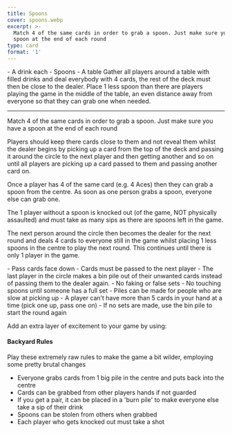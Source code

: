 ```yaml
---
title: Spoons
cover: spoons.webp
excerpt: >-
  Match 4 of the same cards in order to grab a spoon. Just make sure you have a
  spoon at the end of each round
type: card
format: '1'
---
```


<GameHero
  cover="/BeerGoggleGames/images/spoons.webp"
  alt="Spoons"
/>

<GameSection title="Equipment" icon="/BeerGoggleGames/images/liquor.webp">
-   A drink each
-   Spoons
-   A table
</GameSection>

<GameSection title="Setup" icon="/BeerGoggleGames/images/settings.webp">
Gather all players around a table with filled drinks and deal everybody with 4 cards, the rest of the deck must then be close to the dealer. Place 1 less spoon than there are players playing the game in the middle of the table, an even distance away from everyone so that they can grab one when needed.

* * *
</GameSection>

<GameSection title="Aim of the Game" icon="/BeerGoggleGames/images/target.webp">
<p>Match 4 of the same cards in order to grab a spoon. Just make sure you have a spoon at the end of each round</p>
</GameSection>

<GameSection title="How to Play" icon="/BeerGoggleGames/images/question.webp">
Players should keep there cards close to them and not reveal them whilst the dealer begins by picking up a card from the top of the deck and passing it around the circle to the next player and then getting another and so on until all players are picking up a card passed to them and passing another card on.

Once a player has 4 of the same card (e.g. 4 Aces) then they can grab a spoon from the centre. As soon as one person grabs a spoon, everyone else can grab one.

The 1 player without a spoon is knocked out (of the game, NOT physically assaulted) and must take as many sips as there are spoons left in the game.

The next person around the circle then becomes the dealer for the next round and deals 4 cards to everyone still in the game whilst placing 1 less spoons in the centre to play the next round. This continues until there is only 1 player in the game.
</GameSection>

<GameSection title="Rules" icon="/BeerGoggleGames/images/rules.webp">
-   Pass cards face down
-   Cards must be passed to the next player
-   The last player in the circle makes a bin pile out of their unwanted cards instead of passing them to the dealer again.
-   No faking or false sets
-   No touching spoons until someone has a full set
-   Piles can be made for people who are slow at picking up
-   A player can’t have more than 5 cards in your hand at a time (pick one up, pass one on)
-   If no sets are made, use the bin pile to start the round again
</GameSection>

<GameSection title="Special Edition" icon="/BeerGoggleGames/images/special.webp">

<p>Add an extra layer of excitement to your game by using:</p>

<h4>Backyard Rules</h4>

Play these extremely raw rules to make the game a bit wilder, employing some pretty brutal changes

-   Everyone grabs cards from 1 big pile in the centre and puts back into the centre
-   Cards can be grabbed from other players hands if not guarded
-   If you get a pair, it can be placed in a 'burn pile' to make everyone else take a sip of their drink
-   Spoons can be stolen from others when grabbed
-   Each player who gets knocked out must take a shot
</GameSection>

<ShareButtons title="Spoons" />

<FeedbackCard>
</FeedbackCard>
